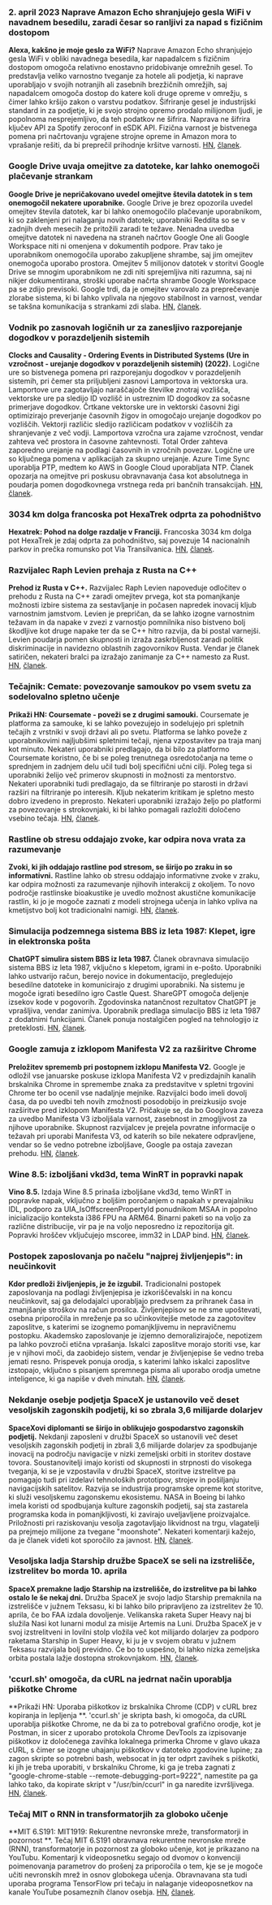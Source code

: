 

<CallToAction />

<Steps>

### 2. april 2023 Naprave Amazon Echo shranjujejo gesla WiFi v navadnem besedilu, zaradi česar so ranljivi za napad s fizičnim dostopom

**Alexa, kakšno je moje geslo za WiFi?**
Naprave Amazon Echo shranjujejo gesla WiFi v obliki navadnega besedila, kar napadalcem s fizičnim dostopom omogoča relativno enostavno pridobivanje omrežnih gesel. To predstavlja veliko varnostno tveganje za hotele ali podjetja, ki naprave uporabljajo v svojih notranjih ali zasebnih brezžičnih omrežjih, saj napadalcem omogoča dostop do katere koli druge opreme v omrežju, s čimer lahko kršijo zakon o varstvu podatkov. Šifriranje gesel je industrijski standard in za podjetje, ki je svojo strojno opremo prodalo milijonom ljudi, je popolnoma nesprejemljivo, da teh podatkov ne šifrira. Naprava ne šifrira ključev API za Spotify zeroconf in eSDK API. Fizična varnost je bistvenega pomena pri načrtovanju vgrajene strojne opreme in Amazon mora to vprašanje rešiti, da bi preprečil prihodnje kršitve varnosti.
[HN](http://news.ycombinator.com/item?id=35399590), [članek](https://dragon863.github.io/blog/alexa.html).

### Google Drive uvaja omejitve za datoteke, kar lahko onemogoči plačevanje strankam

**Google Drive je nepričakovano uvedel omejitve števila datotek in s tem onemogočil nekatere uporabnike.**
Google Drive je brez opozorila uvedel omejitev števila datotek, kar bi lahko onemogočilo plačevanje uporabnikom, ki so zaklenjeni pri nalaganju novih datotek; uporabniki Reddita so se v zadnjih dveh mesecih že pritožili zaradi te težave. Nenadna uvedba omejitve datotek ni navedena na straneh načrtov Google One ali Google Workspace niti ni omenjena v dokumentih podpore. Prav tako je uporabnikom onemogočila uporabo zakupljene shrambe, saj jim omejitev onemogoča uporabo prostora. Omejitev 5 milijonov datotek v storitvi Google Drive se mnogim uporabnikom ne zdi niti sprejemljiva niti razumna, saj ni nikjer dokumentirana, stroški uporabe načrta shrambe Google Workspace pa se zdijo previsoki. Google trdi, da je omejitev varovalo za preprečevanje zlorabe sistema, ki bi lahko vplivala na njegovo stabilnost in varnost, vendar se takšna komunikacija s strankami zdi slaba.
[HN](http://news.ycombinator.com/item?id=35397071), [članek](https://arstechnica.com/gadgets/2023/03/google-drive-does-a-surprise-rollout-of-file-limits-locking-out-some-users/).

### Vodnik po zasnovah logičnih ur za zanesljivo razporejanje dogodkov v porazdeljenih sistemih

**Clocks and Causality - Ordering Events in Distributed Systems (Ure in vzročnost - urejanje dogodkov v porazdeljenih sistemih) (2022).**
Logične ure so bistvenega pomena pri razporejanju dogodkov v porazdeljenih sistemih, pri čemer sta priljubljeni zasnovi Lamportova in vektorska ura. Lamportove ure zagotavljajo naraščajoče številke znotraj vozlišča, vektorske ure pa sledijo ID vozlišč in ustreznim ID dogodkov za sočasne primerjave dogodkov. Črtkane vektorske ure in vektorski časovni žigi optimizirajo preverjanje časovnih žigov in omogočajo urejanje dogodkov po vozliščih. Vektorji različic sledijo različicam podatkov v vozliščih za shranjevanje z več vodji. Lamportova vzročna ura zajame vzročnost, vendar zahteva več prostora in časovne zahtevnosti. Total Order zahteva zaporedno urejanje na podlagi časovnih in vzročnih povezav. Logične ure so ključnega pomena v aplikacijah za skupno urejanje. Azure Time Sync uporablja PTP, medtem ko AWS in Google Cloud uporabljata NTP. Članek opozarja na omejitve pri poskusu obravnavanja časa kot absolutnega in poudarja pomen dogodkovnega vrstnega reda pri bančnih transakcijah.
[HN](http://news.ycombinator.com/item?id=35399603), [članek](https://www.exhypothesi.com/clocks-and-causality/).

### 3034 km dolga francoska pot HexaTrek odprta za pohodništvo

**Hexatrek: Pohod na dolge razdalje v Franciji.**
Francoska 3034 km dolga pot HexaTrek je zdaj odprta za pohodništvo, saj povezuje 14 nacionalnih parkov in prečka romunsko pot Via Transilvanica.
[HN](http://news.ycombinator.com/item?id=35397051), [članek](https://en.hexatrek.com).

### Razvijalec Raph Levien prehaja z Rusta na C++

**Prehod iz Rusta v C++.**
Razvijalec Raph Levien napoveduje odločitev o prehodu z Rusta na C++ zaradi omejitev prvega, kot sta pomanjkanje možnosti izbire sistema za sestavljanje in počasen napredek inovacij kljub varnostnim jamstvom. Levien je prepričan, da se lahko izogne varnostnim težavam in da napake v zvezi z varnostjo pomnilnika niso bistveno bolj škodljive kot druge napake ter da se C++ hitro razvija, da bi postal varnejši. Levien poudarja pomen skupnosti in izraža zaskrbljenost zaradi politik diskriminacije in navidezno oblastnih zagovornikov Rusta. Vendar je članek satiričen, nekateri bralci pa izražajo zanimanje za C++ namesto za Rust.
[HN](http://news.ycombinator.com/item?id=35400047), [članek](https://raphlinus.github.io/rust/2023/04/01/rust-to-cpp.html).

### Tečajnik: Cemate: povezovanje samoukov po vsem svetu za sodelovalno spletno učenje

**Prikaži HN: Coursemate - poveži se z drugimi samouki.**
Coursemate je platforma za samouke, ki se lahko povezujejo in sodelujejo pri spletnih tečajih z vrstniki v svoji državi ali po svetu. Platforma se lahko poveže z uporabnikovimi najljubšimi spletnimi tečaji, njena vzpostavitev pa traja manj kot minuto. Nekateri uporabniki predlagajo, da bi bilo za platformo Coursemate koristno, če bi se poleg trenutnega osredotočanja na teme o sprednjem in zadnjem delu učil tudi bolj specifični učni cilji. Poleg tega si uporabniki želijo več primerov skupnosti in možnosti za mentorstvo. Nekateri uporabniki tudi predlagajo, da se filtriranje po starosti in državi razširi na filtriranje po interesih. Kljub nekaterim kritikam je spletno mesto dobro izvedeno in preprosto. Nekateri uporabniki izražajo željo po platformi za povezovanje s strokovnjaki, ki bi lahko pomagali razložiti določeno vsebino tečaja.
[HN](http://news.ycombinator.com/item?id=35398480), [članek](https://www.coursem8.com/).

### Rastline ob stresu oddajajo zvoke, kar odpira nova vrata za razumevanje

**Zvoki, ki jih oddajajo rastline pod stresom, se širijo po zraku in so informativni.**
Rastline lahko ob stresu oddajajo informativne zvoke v zraku, kar odpira možnosti za razumevanje njihovih interakcij z okoljem. To novo področje rastlinske bioakustike je uvedlo možnost akustične komunikacije rastlin, ki jo je mogoče zaznati z modeli strojnega učenja in lahko vpliva na kmetijstvo bolj kot tradicionalni namigi.
[HN](http://news.ycombinator.com/item?id=35396156), [članek](<https://www.cell.com/cell/fulltext/S0092-8674(23)00262-3>).

### Simulacija podzemnega sistema BBS iz leta 1987: Klepet, igre in elektronska pošta

**ChatGPT simulira sistem BBS iz leta 1987.**
Članek obravnava simulacijo sistema BBS iz leta 1987, vključno s klepetom, igrami in e-pošto. Uporabniki lahko ustvarijo račun, berejo novice in dokumentacijo, pregledujejo besedilne datoteke in komunicirajo z drugimi uporabniki. Na sistemu je mogoče igrati besedilno igro Castle Quest. ShareGPT omogoča deljenje izsekov kode v pogovorih. Zgodovinska natančnost rezultatov ChatGPT je vprašljiva, vendar zanimiva. Uporabnik predlaga simulacijo BBS iz leta 1987 z dodatnimi funkcijami. Članek ponuja nostalgičen pogled na tehnologijo iz preteklosti.
[HN](http://news.ycombinator.com/item?id=35396165), [članek](https://sharegpt.com/c/ICZsSl7).

### Google zamuja z izklopom Manifesta V2 za razširitve Chrome

**Preložitev sprememb pri postopnem izklopu Manifesta V2.**
Google je odložil vse januarske poskuse izklopa Manifesta V2 v predizdajnih kanalih brskalnika Chrome in spremembe znaka za predstavitve v spletni trgovini Chrome ter bo ocenil vse nadaljnje mejnike. Razvijalci bodo imeli dovolj časa, da po uvedbi teh novih zmožnosti posodobijo in preizkusijo svoje razširitve pred izklopom Manifesta V2. Pričakuje se, da bo Googlova zaveza za uvedbo Manifesta V3 izboljšala varnost, zasebnost in zmogljivost za njihove uporabnike. Skupnost razvijalcev je prejela povratne informacije o težavah pri uporabi Manifesta V3, od katerih so bile nekatere odpravljene, vendar so še vedno potrebne izboljšave, Google pa ostaja zavezan prehodu.
[HN](http://news.ycombinator.com/item?id=35402698), [članek](https://groups.google.com/a/chromium.org/g/chromium-extensions/c/zQ77HkGmK9E/m/HjaaCIG-BQAJ).

### Wine 8.5: izboljšani vkd3d, tema WinRT in popravki napak

**Vino 8.5.**
Izdaja Wine 8.5 prinaša izboljšane vkd3d, temo WinRT in popravke napak, vključno z boljšim poročanjem o napakah v prevajalniku IDL, podporo za UIA_IsOffscreenPropertyId ponudnikom MSAA in popolno inicializacijo konteksta i386 FPU na ARM64. Binarni paketi so na voljo za različne distribucije, vir pa je na voljo neposredno iz repozitorija git. Popravki hroščev vključujejo mscoree, imm32 in LDAP bind.
[HN](http://news.ycombinator.com/item?id=35398643), [članek](https://www.winehq.org/announce/8.5).

### Postopek zaposlovanja po načelu "najprej življenjepis": in neučinkovit

**Kdor predloži življenjepis, je že izgubil.**
Tradicionalni postopek zaposlovanja na podlagi življenjepisa je izkoriščevalski in na koncu neučinkovit, saj ga delodajalci uporabljajo predvsem za prihranek časa in zmanjšanje stroškov na račun prosilca. Življenjepisov se ne sme upoštevati, osebna priporočila in mreženje pa so učinkovitejše metode za zagotovitev zaposlitve, s katerimi se izognemo pomanjkljivemu in nepravičnemu postopku. Akademsko zaposlovanje je izjemno demoralizirajoče, nepotizem pa lahko povzroči etična vprašanja. Iskalci zaposlitve morajo storiti vse, kar je v njihovi moči, da zaobidejo sistem, vendar je življenjepise še vedno treba jemati resno. Prispevek ponuja orodja, s katerimi lahko iskalci zaposlitve izstopajo, vključno s pisanjem spremnega pisma ali uporabo orodja umetne inteligence, ki ga napiše v dveh minutah.
[HN](http://news.ycombinator.com/item?id=35397271), [članek](https://www.residentcontrarian.com/p/he-who-submits-a-resume-has-already).

### Nekdanje osebje podjetja SpaceX je ustanovilo več deset vesoljskih zagonskih podjetij, ki so zbrala 3,6 milijarde dolarjev

**SpaceXovi diplomanti se širijo in oblikujejo gospodarstvo zagonskih podjetij.**
Nekdanji zaposleni v družbi SpaceX so ustanovili več deset vesoljskih zagonskih podjetij in zbrali 3,6 milijarde dolarjev za spodbujanje inovacij na področju navigacije v nizki zemeljski orbiti in storitev dostave tovora. Soustanovitelji imajo koristi od skupnosti in strpnosti do visokega tveganja, ki se je vzpostavila v družbi SpaceX, storitve izstrelitve pa pomagajo tudi pri izdelavi tehnoloških prototipov, strojev in pošiljanju navigacijskih satelitov. Razvija se industrija programske opreme kot storitve, ki služi vesoljskemu zagonskemu ekosistemu. NASA in Boeing bi lahko imela koristi od spodbujanja kulture zagonskih podjetij, saj sta zastarela programska koda in pomanjkljivosti, ki zavirajo uveljavljene proizvajalce. Priložnosti pri raziskovanju vesolja zagotavljajo likvidnost na trgu, vlagatelji pa prejmejo milijone za tvegane "moonshote". Nekateri komentarji kažejo, da je članek videti kot sporočilo za javnost.
[HN](http://news.ycombinator.com/item?id=35404823), [članek](https://interactive.satellitetoday.com/via/april-2023/how-spacex-alums-are-branching-out-and-shaping-the-startup-economy/).

### Vesoljska ladja Starship družbe SpaceX se seli na izstrelišče, izstrelitev bo morda 10. aprila

**SpaceX premakne ladjo Starship na izstrelišče, do izstrelitve pa bi lahko ostalo le še nekaj dni.**
Družba SpaceX je svojo ladjo Starship premaknila na izstrelišče v južnem Teksasu, ki bi lahko bilo pripravljeno za izstrelitev že 10. aprila, če bo FAA izdala dovoljenje. Velikanska raketa Super Heavy naj bi služila Nasi kot lunarni modul za misije Artemis na Luni. Družba SpaceX je v svoj izstrelitveni in lovilni stolp vložila več kot milijardo dolarjev za podporo raketama Starship in Super Heavy, ki ju je v svojem obratu v južnem Teksasu razvijala bolj previdno. Če bo to uspešno, bi lahko nizka zemeljska orbita postala lažje dostopna strokovnjakom.
[HN](http://news.ycombinator.com/item?id=35405030), [članek](https://arstechnica.com/science/2023/04/spacex-moves-starship-to-launch-site-and-liftoff-could-be-just-days-away/).

### 'ccurl.sh' omogoča, da cURL na jedrnat način uporablja piškotke Chrome

**Prikaži HN: Uporaba piškotkov iz brskalnika Chrome (CDP) v cURL brez kopiranja in lepljenja **.
'ccurl.sh' je skripta bash, ki omogoča, da cURL uporablja piškotke Chrome, ne da bi za to potreboval grafično orodje, kot je Postman, in sicer z uporabo protokola Chrome DevTools za izpisovanje piškotkov iz določenega zavihka lokalnega primerka Chrome v glavo ukaza cURL, s čimer se izogne uhajanju piškotkov v datoteko zgodovine lupine; za zagon skripte so potrebni bash, websocat in jq ter odprt zavihek s piškotki, ki jih je treba uporabiti, v brskalniku Chrome, ki ga je treba zagnati z "google-chrome-stable --remote-debugging-port=9222", namestite pa ga lahko tako, da kopirate skript v "/usr/bin/ccurl" in ga naredite izvršljivega.
[HN](http://news.ycombinator.com/item?id=35399218), [članek](https://github.com/fipso/ccurl.sh).

### Tečaj MIT o RNN in transformatorjih za globoko učenje

**MIT 6.S191: MIT1919: Rekurentne nevronske mreže, transformatorji in pozornost **.
Tečaj MIT 6.S191 obravnava rekurentne nevronske mreže (RNN), transformatorje in pozornost za globoko učenje, kot je prikazano na YouTubu. Komentarji k videoposnetku segajo od dvomov o konvenciji poimenovanja parametrov do prošenj za priporočila o tem, kje se je mogoče učiti nevronskih mrež in osnov globokega učenja. Obravnavana sta tudi uporaba programa TensorFlow pri tečaju in nalaganje videoposnetkov na kanale YouTube posameznih članov osebja.
[HN](http://news.ycombinator.com/item?id=35405338), [članek](https://www.youtube.com/watch?v=ySEx_Bqxvvo).

</Steps>
